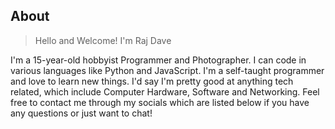 ## About

> Hello and Welcome! I'm Raj Dave

I'm a 15-year-old hobbyist Programmer and Photographer. I can code in various languages like Python and JavaScript.
I'm a self-taught programmer and love to learn new things.
I'd say I'm pretty good at anything tech related, which include Computer Hardware, Software and Networking.
Feel free to contact me through my socials which are listed below if you have any questions or just want to chat!

